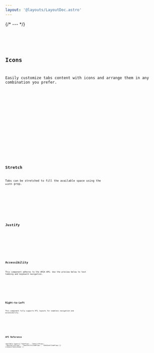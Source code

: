 ```yaml
---
layout: '@layouts/LayoutDoc.astro'
---
```





{/* --- */}

<Preview client:load>
  <Fragment slot="preview">
    <Example client:load />
  </Fragment>
  <Fragment slot="code">
    <Code code={ExampleRaw} lang="tsx" />
  </Fragment>
</Preview>

## Icons

Easily customize tabs content with icons and arrange them in any combination you prefer.

<Preview client:load>
  <Fragment slot="preview">
    <ExampleIcons client:load />
  </Fragment>
  <Fragment slot="code">
    <Code code={ExampleIconsRaw} lang="tsx" />
  </Fragment>
</Preview>

<Preview client:load>
  <Fragment slot="preview">
    <ExampleVerticalIcons client:load />
  </Fragment>
  <Fragment slot="code">
    <Code code={ExampleVerticalIconsRaw} lang="tsx" />
  </Fragment>
</Preview>

## Stretch

Tabs can be stretched to fill the available space using the `width` prop.

<Preview client:load>
  <Fragment slot="preview">
    <ExampleStretch client:load />
  </Fragment>
  <Fragment slot="code">
    <Code code={ExampleStretchRaw} lang="tsx" />
  </Fragment>
</Preview>

## Justify

<Preview client:load>
  <Fragment slot="preview">
    <ExampleJustify client:load />
  </Fragment>
  <Fragment slot="code">
    <Code code={ExampleJustifyRaw} lang="tsx" />
  </Fragment>
</Preview>

## Accessibility

This component adheres to the ARIA APG. Use the preview below to test tabbing and keyboard navigation.

<Preview client:load>
  <Fragment slot="preview">
    <ExampleFocusableContent client:load />
  </Fragment>
  <Fragment slot="code">
    <Code code={ExampleFocusableContentRaw} lang="tsx" />
  </Fragment>
</Preview>

## Right-to-Left

This component fully supports RTL layouts for seamless navigation and accessibility.

<Preview client:load>
  <Fragment slot="preview">
    <ExampleRTL client:load />
  </Fragment>
  <Fragment slot="code">
    <Code code={ExampleRTLRaw} lang="tsx" />
  </Fragment>
</Preview>

## API Reference

<ApiTable types={['TabsProps', 'TabsListProps', 'TabsControlProps', 'TabsControlItemProps', 'TabsPanelItemProps']} schema={TabsSchema} />
